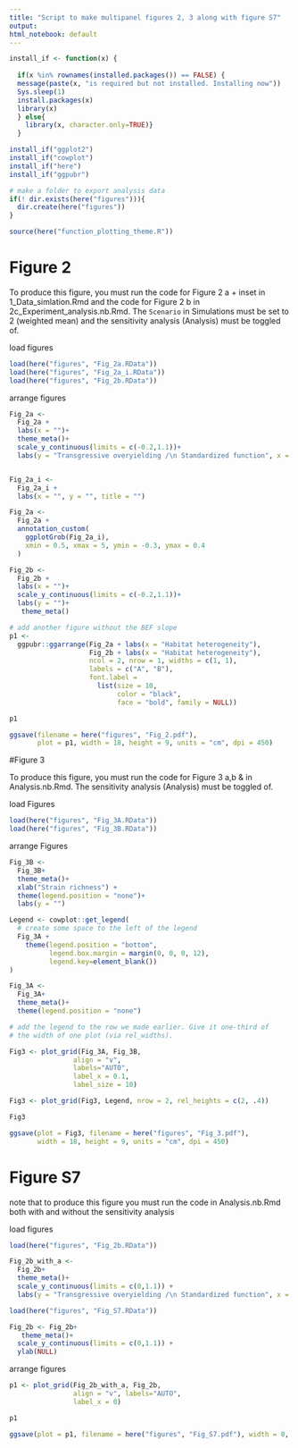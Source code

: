 ```yaml
---
title: "Script to make multipanel figures 2, 3 along with figure S7"
output:
html_notebook: default
---
```


```r
install_if <- function(x) {
  
  if(x %in% rownames(installed.packages()) == FALSE) {
  message(paste(x, "is required but not installed. Installing now"))
  Sys.sleep(1)
  install.packages(x)
  library(x)
  } else{ 
    library(x, character.only=TRUE)}
  }

install_if("ggplot2")
install_if("cowplot")
install_if("here")
install_if("ggpubr")

# make a folder to export analysis data
if(! dir.exists(here("figures"))){
  dir.create(here("figures"))
}

source(here("function_plotting_theme.R"))
```



# Figure 2

To produce this figure, you must run the code for Figure 2 a + inset in 1_Data_simlation.Rmd and the code for Figure 2 b in 2c_Experiment_analysis.nb.Rmd. The `Scenario` in Simulations must be set to 2 (weighted mean) and the sensitivity analysis (Analysis) must be toggled of. 

load figures
```r

load(here("figures", "Fig_2a.RData"))
load(here("figures", "Fig_2a_i.RData"))
load(here("figures", "Fig_2b.RData"))

```


arrange figures
```r
Fig_2a <- 
  Fig_2a +
  labs(x = "")+
  theme_meta()+
  scale_y_continuous(limits = c(-0.2,1.1))+
  labs(y = "Transgressive overyielding /\n Standardized function", x = "Habitat heterogeneity")


Fig_2a_i <- 
  Fig_2a_i +
  labs(x = "", y = "", title = "")

Fig_2a <- 
  Fig_2a +
  annotation_custom(
    ggplotGrob(Fig_2a_i),
    xmin = 0.5, xmax = 5, ymin = -0.3, ymax = 0.4
  )

Fig_2b <- 
  Fig_2b +
  labs(x = "")+
  scale_y_continuous(limits = c(-0.2,1.1))+
  labs(y = "")+
   theme_meta()

# add another figure without the BEF slope
p1 <- 
  ggpubr::ggarrange(Fig_2a + labs(x = "Habitat heterogeneity"), 
                    Fig_2b + labs(x = "Habitat heterogeneity"), 
                    ncol = 2, nrow = 1, widths = c(1, 1),
                    labels = c("A", "B"),
                    font.label = 
                      list(size = 10, 
                           color = "black", 
                           face = "bold", family = NULL))

p1

ggsave(filename = here("figures", "Fig_2.pdf"), 
       plot = p1, width = 18, height = 9, units = "cm", dpi = 450)

```

#Figure 3

To produce this figure, you must run the code for Figure 3 a,b & in Analysis.nb.Rmd. The sensitivity analysis  (Analysis) must be toggled of. 

load Figures
```r
load(here("figures", "Fig_3A.RData"))
load(here("figures", "Fig_3B.RData"))
```


arrange Figures
```r
Fig_3B <- 
  Fig_3B+
  theme_meta()+
  xlab("Strain richness") +
  theme(legend.position = "none")+
  labs(y = "")

Legend <- cowplot::get_legend(
  # create some space to the left of the legend
  Fig_3A + 
    theme(legend.position = "bottom", 
          legend.box.margin = margin(0, 0, 0, 12),
          legend.key=element_blank()) 
)

Fig_3A <- 
  Fig_3A+
  theme_meta()+
  theme(legend.position = "none")

# add the legend to the row we made earlier. Give it one-third of 
# the width of one plot (via rel_widths).

Fig3 <- plot_grid(Fig_3A, Fig_3B,
                align = "v",
                labels="AUTO",
                label_x = 0.1, 
                label_size = 10)

Fig3 <- plot_grid(Fig3, Legend, nrow = 2, rel_heights = c(2, .4))

Fig3

ggsave(plot = Fig3, filename = here("figures", "Fig_3.pdf"), 
       width = 18, height = 9, units = "cm", dpi = 450)
```


# Figure S7

note that to produce this figure you must run the code in Analysis.nb.Rmd both with and without the sensitivity analysis

load figures
```r
load(here("figures", "Fig_2b.RData"))

Fig_2b_with_a <- 
  Fig_2b+
  theme_meta()+
  scale_y_continuous(limits = c(0,1.1)) +
  labs(y = "Transgressive overyielding /\n Standardized function", x = "Habitat heterogeneity")

load(here("figures", "Fig_S7.RData"))

Fig_2b <- Fig_2b+
   theme_meta()+
  scale_y_continuous(limits = c(0,1.1)) +
  ylab(NULL)
```


arrange figures
```r
p1 <- plot_grid(Fig_2b_with_a, Fig_2b, 
                align = "v", labels="AUTO",
                label_x = 0)

p1

ggsave(plot = p1, filename = here("figures", "Fig_S7.pdf"), width = 8, height = 4)


```
